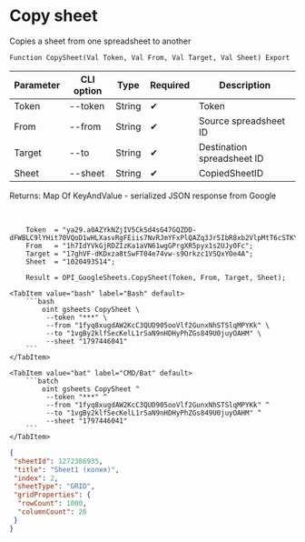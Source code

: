 ﻿---
sidebar_position: 3
---


# Copy sheet
 Copies a sheet from one spreadsheet to another



`Function CopySheet(Val Token, Val From, Val Target, Val Sheet) Export`

  | Parameter | CLI option | Type | Required | Description |
  |-|-|-|-|-|
  | Token | --token | String | &#x2714; | Token |
  | From | --from | String | &#x2714; | Source spreadsheet ID |
  | Target | --to | String | &#x2714; | Destination spreadsheet ID |
  | Sheet | --sheet | String | &#x2714; | CopiedSheetID |

  
  Returns:  Map Of KeyAndValue - serialized JSON response from Google

<br/>




```bsl title="1C:Enterprise/OneScript code example"
    Token  = "ya29.a0AZYkNZjIV5CkSd4sG47GQZDD-dFWBLC9lYHit70VQoD1wHLXasvRgFEiis7NvRJmYFxPlQAZq3Jr5IbR8xb2VlpMtT6cSTKYo2UHXdMyx...";
    From   = "1h7IdYVkGjRDZIzKa1aVN61wgGPrgXR5pyx1s2UJy0Fc";
    Target = "17ghVF-dKDxza8tSwFT04e74vw-s9Orkzc1VSQxYOe4A";
    Sheet  = "1020493514";

    Result = OPI_GoogleSheets.CopySheet(Token, From, Target, Sheet);
```
 

 <Tabs>
  
    <TabItem value="bash" label="Bash" default>
        ```bash
            oint gsheets CopySheet \
             --token "***" \
             --from "1fyq8xugdAW2KcC3QUD905ooVlf2GunxNhSTSlqMPYKk" \
             --to "1vgBy2klfSecKelL1rSaN9nHDHyPhZGs849U0juyOAHM" \
             --sheet "1797446041"
        ```
    </TabItem>
  
    <TabItem value="bat" label="CMD/Bat" default>
        ```batch
            oint gsheets CopySheet ^
             --token "***" ^
             --from "1fyq8xugdAW2KcC3QUD905ooVlf2GunxNhSTSlqMPYKk" ^
             --to "1vgBy2klfSecKelL1rSaN9nHDHyPhZGs849U0juyOAHM" ^
             --sheet "1797446041"
        ```
    </TabItem>
</Tabs>


```json title="Result"
{
 "sheetId": 1272386935,
 "title": "Sheet1 (копия)",
 "index": 2,
 "sheetType": "GRID",
 "gridProperties": {
  "rowCount": 1000,
  "columnCount": 26
 }
}
```

